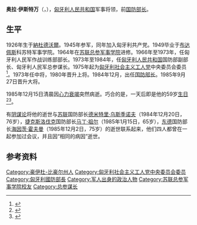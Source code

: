 {{eastern name order|匈牙利语姓名}}
{{Infobox officeholder
|name        = 奥拉·伊斯特万
|native_name = Oláh István
|image       =
|caption     = 
|office      = 匈牙利国防部长
|term_start  = 1984年12月6日
|term_end    = 1985年12月15日
|predecessor = [[齐奈盖·拉约什|齐奈盖·拉约什]]
|president   = [[卡达尔·亚诺什|卡达尔·亚诺什]]
|successor   = [[卡尔帕蒂·费伦茨|卡尔帕蒂·费伦茨]]
|party       = [[匈牙利社会主义工人党|匈牙利社会主义工人党]]
|birth_date  = {{birth date|df=yes|1926|12|16}}
|birth_place = [[匈牙利王國_(1920年－1946年)|匈牙利王國]][[納杜德沃爾|納杜德沃爾]]
|death_date  = {{death date and age|df=yes|1985|12|15|1926|12|16}}
|death_place = [[匈牙利|匈牙利]][[布达佩斯|布达佩斯]]
|allegiance  = [[File:Government_Ensign_of_Hungary_(1957-1990).svg|20px]] [[匈牙利人民共和国|匈牙利人民共和国]]
|branch      = 匈牙利人民军
|serviceyears= 1945年－1985年
|rank        = [[大将|大将]]
}}
'''奥拉·伊斯特万'''（{{lang-hu|Oláh István}}，{{bd|1926年|12月16日|1985年|12月15日|catIdx=Olah}}），[[匈牙利人民共和国|匈牙利人民共和国]]军事将领，前[[国防部长|国防部长]]。

== 生平 ==
1926年生于[[納杜德沃爾|納杜德沃爾]]。1945年参军，同年加入匈牙利共产党。1949毕业于[[布达佩斯|布达佩斯]]科苏特军事学院。1964年在[[苏联总参军事学院|苏联总参军事学院]]进修。1966年至1973年，任匈牙利人民军作战训练部部长。1973年至1984年，任[[匈牙利人民共和国|匈牙利人民共和国]]国防部副部长、匈牙利人民军总参谋长。1975年起为[[匈牙利社会主义工人党|匈牙利社会主义工人党]]中央委员会委员<ref>{{cite news |title=匈牙利国防部长奥拉病逝 |work=[[人民日报|人民日报]] |date=1985-12-16 |page=6}}</ref>。1973年任中将，1980年晋升上将。1984年12月，出任[[国防部长|国防部长]]。1985年9月27日晋升大将。

1985年12月15日清晨因[[心力衰竭|心力衰竭]]突然病逝。巧合的是，一天后即是他的59岁[[生日|生日]]<ref>{{Cite web|url=https://www.nytimes.com/1985/12/16/world/gen-istvan-olah-dies-at-59-hungary-s-defense-minister.html|title=Gen. Istvan Olah Dies at 59; Hungary's Defense Minister|date=1985-12-16|language=en|work=[[The_New_York_Times|The New York Times]]|access-date=2020-09-17|archive-date=2017-11-26|archive-url=https://web.archive.org/web/20171126005801/http://www.nytimes.com/1985/12/16/world/gen-istvan-olah-dies-at-59-hungary-s-defense-minister.html|dead-url=no}}</ref><ref>{{cite web |title=Hungarian Defense Minister Dies |url=https://apnews.com/8a01bdcd9f7aa4671effc85bf626fd07 |publisher=[[Associated_Press|Associated Press]] |language=en |date=1985-12-16}}</ref>。

有[[阴谋论|阴谋论]]将他的逝世与[[苏联|苏联]]国防部长[[德米特里·费奥多罗维奇·乌斯季诺夫|德米特里·乌斯季诺夫]]（1984年12月20日，76岁），[[捷克斯洛伐克|捷克斯洛伐克]]国防部长[[马丁·祖尔|马丁·祖尔]]（1985年1月15日，65岁），[[东德|东德]]国防部长[[海因茨·霍夫曼|海因茨·霍夫曼]]（1985年12月2日，75岁）的逝世联系起来，他们四人都曾在一起参加过会议，并且因“相同的病因”逝世。
== 参考资料 ==
{{Reflist}}
{{s-start}}
{{s-off}}
{{succession box|title=[[匈牙利国防部|匈牙利国防部长]]|before=[[齐奈盖·拉约什|齐奈盖·拉约什]]|after=[[卡尔帕蒂·费伦茨|卡尔帕蒂·费伦茨]]|years=1984年－1985年}}
{{s-end}}
{{Authority control}}
{{DEFAULTSORT:Olah, Istvan}}
[[Category:豪伊杜-比豪尔州人|Category:豪伊杜-比豪尔州人]]
[[Category:匈牙利社会主义工人党中央委员会委员|Category:匈牙利社会主义工人党中央委员会委员]]
[[Category:匈牙利國防部長|Category:匈牙利國防部長]]
[[Category:军人出身的政治人物|Category:军人出身的政治人物]]
[[Category:苏联总参军事学院校友|Category:苏联总参军事学院校友]]
[[Category:总参谋长|Category:总参谋长]]